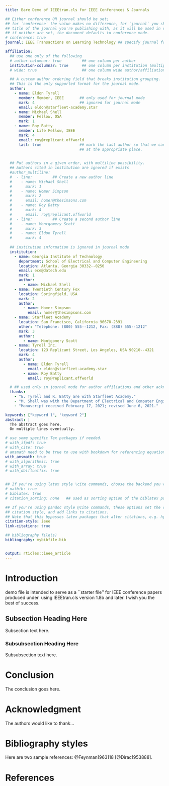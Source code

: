 ```yaml
---
title: Bare Demo of IEEEtran.cls for IEEE Conferences & Journals

## Either conference OR journal should be set;
## for `conference` the value makes no difference, for `journal` you should set the
## title of the journal you're publishing with, as it will be used in running headers.
## if neither are set, the document defaults to conference mode.
# conference: true
journal: IEEE Transactions on Learning Technology ## specify journal for page headers

affiliation:  
  ## use one only of the following
  # author-columnar: true         ## one column per author
  institution-columnar: true      ## one column per institution (multiple autors eventually)
  # wide: true                    ## one column wide author/affiliation fields

  ## A custom author ordering field that breaks institution grouping. 
  ## This is the only supported format for the journal mode.
  author:                       
    - name: Eldon Tyrell
      member: Member, IEEE       ## only used for journal mode
      mark: 4                    ## ignored for journal mode
      email: eldon@starfleet-academy.star
    - name: Michael Shell
      member: Fellow, OSA        
      mark: 1                    
    - name: Roy Batty
      member: Life Fellow, IEEE  
      mark: 4                    
      email: roy@replicant.offworld
      last: true                 ## mark the last author so that we can insert `and` 
                                 ## at the appropriate place.
                                 

  ## Put authors in a given order, with multiline possibility. 
  ## Authors cited in institution are ignored if exists
  #author_multiline: 
  #  - line:         ## Create a new author line
  #    - name: Michael Shell
  #      mark: 1
  #    - name: Homer Simpson
  #      mark: 2
  #      email: homer@thesimsons.com
  #    - name: Roy Batty
  #      mark: 4
  #      email: roy@replicant.offworld
  #  - line:         ## Create a second author line
  #    - name: Montgomery Scott
  #      mark: 3
  #    - name: Eldon Tyrell
  #      mark: 4
  
  ## institution information is ignored in journal mode
  institution:
    - name: Georgia Institute of Technology
      department: School of Electrical and Computer Engineering
      location: Atlanta, Georgia 30332--0250
      email: ece@datech.edu
      mark: 1
      author:
        - name: Michael Shell
    - name: Twentieth Century Fox
      location: Springfield, USA
      mark: 2
      author:
        - name: Homer Simpson
          email: homer@thesimpsons.com
    - name: Starfleet Academy
      location: San Francisco, California 96678-2391
      other: "Telephone: (800) 555--1212, Fax: (888) 555--1212"
      mark: 3
      author:
        - name: Montgomery Scott
    - name: Tyrell Inc.
      location: 123 Replicant Street, Los Angeles, USA 90210--4321
      mark: 4
      author:
        - name: Eldon Tyrell
          email: eldon@starfleet-academy.star
        - name: Roy Batty
          email: roy@replicant.offworld

  # ## used only in journal mode for author affiliations and other acknowledgements
  thanks:
    - "E. Tyrell and R. Batty are with Starfleet Academy."
    - "M. Shell was with the Department of Electrical and Computer Engineering, Georgia Institute of Technology, Atlanta, GA, 30332 USA e-mail: (see http://www.michaelshell.org/contact.html)."
    - "Manuscript received February 17, 2021; revised June 6, 2021."

keywords: ["keyword 1", "keyword 2"]
abstract: |
  The abstract goes here.
  On multiple lines eventually.

# use some specific Tex packages if needed. 
# with_ifpdf: true
# with_cite: true
# amsmath need to be true to use with bookdown for referencing equations.
with_amsmath: true
# with_algorithmic: true
# with_array: true
# with_dblfloatfix: true


## If you're using latex style \cite commands, choose the backend you want to use.
# natbib: true
# biblatex: true
# citation_sorting: none   ## used as sorting option of the biblatex package (if selected)

## If you're using pandoc style @cite commands, these options set the correct
## citation style, and add links to citations. 
## Note that this bypasses latex packages that alter citations, e.g. hyperref.
citation-style: ieee
link-citations: true 

## bibliography file(s)
bibliography: mybibfile.bib


output: rticles::ieee_article
---
```


Introduction
=============
<!-- no \IEEEPARstart -->
\IEEEPARstart{T}{his} demo file is intended to serve as a ``starter file''
for IEEE conference papers produced under \LaTeX\ using
IEEEtran.cls version 1.8b and later.
<!-- You must have at least 2 lines in the paragraph with the drop letter
(should never be an issue) -->
I wish you the best of success.


## Subsection Heading Here
Subsection text here.

### Subsubsection Heading Here
Subsubsection text here.

<!-- An example of a floating figure using the graphicx package.
Note that \label must occur AFTER (or within) \caption.
For figures, \caption should occur after the \includegraphics.
Note that IEEEtran v1.7 and later has special internal code that
is designed to preserve the operation of \label within \caption
even when the captionsoff option is in effect. However, because
of issues like this, it may be the safest practice to put all your
\label just after \caption rather than within \caption{}.

Reminder: the "draftcls" or "draftclsnofoot", not "draft", class
option should be used if it is desired that the figures are to be
displayed while in draft mode.

\begin{figure}[!t]
\centering
\includegraphics[width=2.5in]{myfigure}
where an .eps filename suffix will be assumed under latex, 
and a .pdf suffix will be assumed for pdflatex; or what has been declared
via \DeclareGraphicsExtensions.
\caption{Simulation results for the network.}
\label{fig_sim}
\end{figure}

Note that the IEEE typically puts floats only at the top, even when this
results in a large percentage of a column being occupied by floats.


An example of a double column floating figure using two subfigures.
(The subfig.sty package must be loaded for this to work.)
The subfigure \label commands are set within each subfloat command,
and the \label for the overall figure must come after \caption.
\hfil is used as a separator to get equal spacing.
Watch out that the combined width of all the subfigures on a 
line do not exceed the text width or a line break will occur.

\begin{figure*}[!t]
\centering
\subfloat[Case I]{\includegraphics[width=2.5in]{box}%
\label{fig_first_case}}
\hfil
\subfloat[Case II]{\includegraphics[width=2.5in]{box}%
\label{fig_second_case}}
\caption{Simulation results for the network.}
\label{fig_sim}
\end{figure*}

Note that often IEEE papers with subfigures do not employ subfigure
captions (using the optional argument to \subfloat[]), but instead will
reference/describe all of them (a), (b), etc., within the main caption.
Be aware that for subfig.sty to generate the (a), (b), etc., subfigure
labels, the optional argument to \subfloat must be present. If a
subcaption is not desired, just leave its contents blank,
e.g., \subfloat[].


An example of a floating table. Note that, for IEEE style tables, the
\caption command should come BEFORE the table and, given that table
captions serve much like titles, are usually capitalized except for words
such as a, an, and, as, at, but, by, for, in, nor, of, on, or, the, to
and up, which are usually not capitalized unless they are the first or
last word of the caption. Table text will default to \footnotesize as
the IEEE normally uses this smaller font for tables.
The \label must come after \caption as always.

\begin{table}[!t]
% increase table row spacing, adjust to taste
\renewcommand{\arraystretch}{1.3}
if using array.sty, it might be a good idea to tweak the value of
\extrarowheight as needed to properly center the text within the cells
\caption{An Example of a Table}
\label{table_example}
\centering
% Some packages, such as MDW tools, offer better commands for making tables
% than the plain LaTeX2e tabular which is used here.
\begin{tabular}{|c||c|}
\hline
One & Two\\
\hline
Three & Four\\
\hline
\end{tabular}
\end{table}


Note that the IEEE does not put floats in the very first column
- or typically anywhere on the first page for that matter. Also,
in-text middle ("here") positioning is typically not used, but it
is allowed and encouraged for Computer Society conferences (but
not Computer Society journals). Most IEEE journals/conferences use
top floats exclusively. 
Note that, LaTeX2e, unlike IEEE journals/conferences, places
footnotes above bottom floats. This can be corrected via the
\fnbelowfloat command of the stfloats package. -->


Conclusion
============
The conclusion goes here.

<!-- conference papers do not normally have an appendix -->

Acknowledgment {#acknowledgment}
==============

The authors would like to thank...

Bibliography styles
===================

Here are two sample references: @Feynman1963118 [@Dirac1953888].

\newpage
References {#references .numbered}
==========
